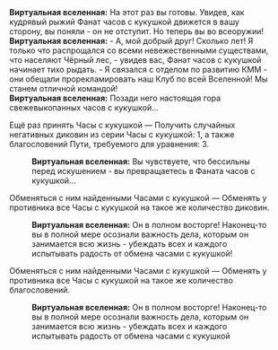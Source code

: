{{Диалог Начало}}
:'''Виртуальная вселенная:''' На этот раз вы готовы. Увидев, как кудрявый рыжий Фанат часов с кукушкой движется в вашу сторону, вы поняли - он не отступит. Но теперь вы во всеоружии!
:'''Виртуальная вселенная:''' - А, мой добрый друг! Сколько лет! Я только что распрощался со всеми невежественными существами, что населяют Чёрный лес, - увидев вас, Фанат часов с кукушкой начинает тихо рыдать. - Я связался c отделом по развитию КММ - они обещали прорекламировать наш Клуб по всей Вселенной! Мы станем отличной командой!
:'''Виртуальная вселенная:''' Позади него настоящая гора свежевыкопанных часов с кукушкой...
:{{Диалог|Звезда}} Ещё раз принять Часы с кукушкой &mdash; Получить случайных негативных диковин из серии Часы с кукушкой: 1, а также благословений Пути, требуемого для уравнения: 3.
::'''Виртуальная вселенная:''' Вы чувствуете, что бессильны перед искушением - вы превращаетесь в Фаната часов с кукушкой...
:{{Диалог|Звезда}} Обменяться с ним найденными Часами с кукушкой &mdash; Обменять у противника все Часы с кукушкой на такое же количество диковин.
::'''Виртуальная вселенная:''' Он в полном восторге! Наконец-то вы в полной мере осознали важность дела, которым он занимается всю жизнь - убеждать всех и каждого испытывать радость от обмена часами с кукушкой!
:{{Диалог|Звезда}} Обменяться с ним найденными Часами с кукушкой &mdash; Обменять у противника все Часы с кукушкой на такое же количество благословений.
::'''Виртуальная вселенная:''' Он в полном восторге! Наконец-то вы в полной мере осознали важность дела, которым он занимается всю жизнь - убеждать всех и каждого испытывать радость от обмена часами с кукушкой
{{Диалог Конец}}